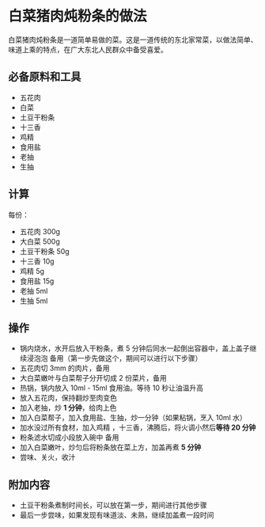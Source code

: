 # 白菜猪肉炖粉条的做法

白菜猪肉炖粉条是一道简单易做的菜。这是一道传统的东北家常菜，以做法简单、味道上乘的特点，在广大东北人民群众中备受喜爱。

## 必备原料和工具

- 五花肉
- 白菜
- 土豆干粉条
- 十三香
- 鸡精
- 食用盐
- 老抽
- 生抽

## 计算

每份：

- 五花肉 300g
- 大白菜 500g
- 土豆干粉条 50g
- 十三香 10g
- 鸡精 5g
- 食用盐 15g
- 老抽 5ml
- 生抽 5ml

## 操作

- 锅内烧水，水开后放入干粉条，煮 5 分钟后同水一起倒出容器中，盖上盖子继续浸泡泡 备用（第一步先做这个，期间可以进行以下步骤）
- 五花肉切 3mm 的肉片，备用
- 大白菜嫩叶与白菜帮子分开切成 2 份菜片，备用
- 热锅，锅内放入 10ml - 15ml 食用油。等待 10 秒让油温升高
- 放入五花肉，保持翻炒至肉变色
- 加入老抽，炒 **1 分钟**，给肉上色
- 加入白菜帮子，加入食用盐、生抽，炒一分钟（如果粘锅，烹入 10ml 水）
- 加水没过所有食材，加入鸡精 ，十三香，沸腾后，将火调小然后**等待 20 分钟**
- 粉条滤水切成小段放入碗中 备用
- 加入白菜嫩叶，炒匀后将粉条放在菜上方，加盖再煮 **5 分钟**
- 尝味、关火，收汁

## 附加内容

- 土豆干粉条煮制时间长，可以放在第一步，期间进行其他步骤
- 最后一步尝味，如果发现有味道淡、未熟，继续加盖煮一段时间


